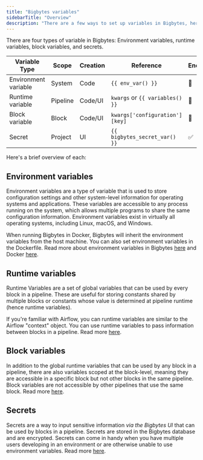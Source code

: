 ```yaml
---
title: "Bigbytes variables"
sidebarTitle: "Overview"
description: "There are a few ways to set up variables in Bigbytes, here's how you can use them to make the best pipelines the world has ever seen. 🌎"
---
```


There are four types of variable in Bigbytes: Environment variables, runtime variables, block variables, and secrets.

| Variable Type        | Scope    | Creation | Reference                       | Encrypted |
| -------------------- | -------- | -------- | ------------------------------- | --------- |
| Environment variable | System   | Code     | `{{ env_var() }}`               | 🚫       |
| Runtime variable     | Pipeline | Code/UI  | `kwargs` or `{{ variables() }}` | 🚫       |
| Block variable       | Block    | Code/UI  | `kwargs['configuration'][key]`  | 🚫       |
| Secret               | Project  | UI       | `{{ bigbytes_secret_var() }}`       | ✅        |

Here's a brief overview of each:

## Environment variables

Environment variables are a type of variable that is used to store configuration settings and other system-level information for operating systems and applications. These variables are accessible to any process running on the system, which allows multiple programs to share the same configuration information. Environment variables exist in virtually all operating systems, including Linux, macOS, and Windows.

When running Bigbytes in Docker, Bigbytes will inherit the environment variables from the host machine. You can also set environment variables in the Dockerfile. Read more about environment variables in Bigbytes [here](/development/variables/environment-variables) and Docker [here](https://docs.docker.com/compose/environment-variables/set-environment-variables/).

## Runtime variables

Runtime Variables are a set of global variables that can be used by every block in a pipeline. These are useful for storing constants shared by multiple blocks or constants whose value is determined at pipeline runtime (hence runtime variables).

If you're familiar with Airflow, you can runtime variables are similar to the Airflow "context" object. You can use runtime variables to pass information between blocks in a pipeline. Read more [here](/getting-started/runtime-variable).

## Block variables

In addition to the global runtime variables that can be used by any block in a pipeline, there are also variables scoped at the block-level, meaning they are accessible in a specific block but not other blocks in the same pipeline. Block variables are not accessible by other pipelines that use the same block. Read more [here](/development/variables/block-variables).

## Secrets

Secrets are a way to input sensitive information _via the Bigbytes UI_ that can be used by blocks in a pipeline. Secrets are stored in the Bigbytes database and are encrypted. Secrets can come in handy when you have multiple users developing in an environment or are otherwise unable to use environment variables. Read more [here](/development/variables/secrets).
